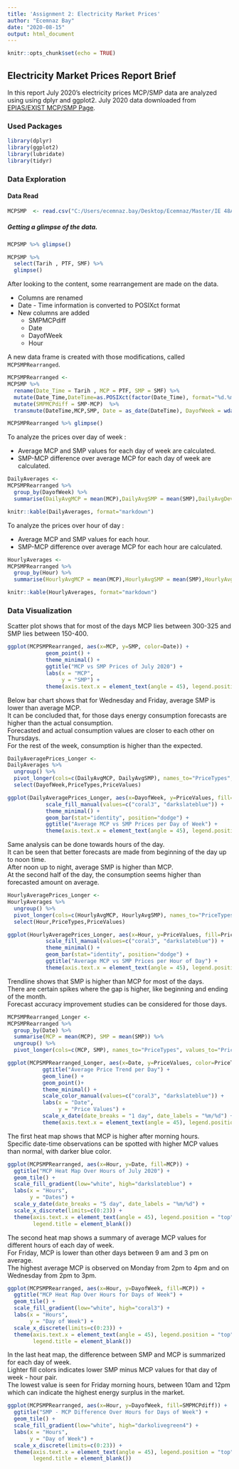 ```yaml
---
title: 'Assignment 2: Electricity Market Prices'
author: "Ecemnaz Bay"
date: "2020-08-15"
output: html_document
---
```


```r
knitr::opts_chunk$set(echo = TRUE)
```

## Electricity Market Prices Report Brief

In this report July 2020’s electricity prices MCP/SMP data are analyzed using using dplyr and ggplot2.
July 2020 data downloaded from [EPIAS/EXIST MCP/SMP Page](https://rapor.epias.com.tr/rapor/xhtml/ptfSmfListeleme.xhtml). 

### Used Packages

```r
library(dplyr)
library(ggplot2)
library(lubridate)
library(tidyr)
```

### Data Exploration

#### Data Read

```r
MCPSMP  <- read.csv("C:/Users/ecemnaz.bay/Desktop/Ecemnaz/Master/IE 48A/July2020_ElectricityMarketPrices.csv")
```

##### Getting a glimpse of the data.

```r

MCPSMP %>% glimpse()

MCPSMP %>%
  select(Tarih , PTF, SMF) %>%
  glimpse()
```

After looking to the content, some rearrangement are made on the data.

* Columns are renamed
* Date - Time information is converted to POSIXct format
* New columns are added 
  * SMPMCPdiff
  * Date
  * DayofWeek
  * Hour

A  new data frame is created with those modifications,  called `MCPSMPRearranged`. 

```r
MCPSMPRearranged <-
MCPSMP %>%
  rename(Date_Time = Tarih , MCP = PTF, SMP = SMF) %>%
  mutate(Date_Time,DateTime=as.POSIXct(factor(Date_Time), format="%d.%m.%y %H:%M"))  %>%
  mutate(SMPMCPdiff = SMP-MCP)  %>%
  transmute(DateTime,MCP,SMP, Date = as_date(DateTime), DayofWeek = wday(DateTime,label = TRUE,week_start=1) ,Hour = hour(DateTime),SMPMCPdiff)

MCPSMPRearranged %>% glimpse()

```

To analyze the prices over day of week : 

* Average MCP and SMP values for each day of week are calculated.
* SMP-MCP difference over average MCP for each day of week are calculated.

```r
DailyAverages <-
MCPSMPRearranged %>%
  group_by(DayofWeek) %>%
  summarise(DailyAvgMCP = mean(MCP),DailyAvgSMP = mean(SMP),DailyAvgDeviationFromMCP = mean(SMPMCPdiff)/ mean(MCP))

knitr::kable(DailyAverages, format="markdown")

```

To analyze the prices over hour of day : 

* Average MCP and SMP values for each hour.
* SMP-MCP difference over average MCP for each hour are calculated.

```r
HourlyAverages <-
MCPSMPRearranged %>%
  group_by(Hour) %>%
  summarise(HourlyAvgMCP = mean(MCP),HourlyAvgSMP = mean(SMP),HourlyAvgDeviationFromMCP = mean(SMPMCPdiff)/ mean(MCP))

knitr::kable(HourlyAverages, format="markdown")

```


### Data Visualization

Scatter plot shows that for most of the days MCP lies between 300-325 and SMP lies between 150-400.

```r

ggplot(MCPSMPRearranged, aes(x=MCP, y=SMP, color=Date)) +
            geom_point() +
            theme_minimal() + 
            ggtitle("MCP vs SMP Prices of July 2020") +
            labs(x = "MCP",
                 y = "SMP") +
            theme(axis.text.x = element_text(angle = 45), legend.position = "top")

```

Below bar chart shows that for Wednesday and Friday, average SMP is lower than average MCP.\
It can be concluded that, for those days energy consumption forecasts are higher than the actual consumption.\
Forecasted and actual consumption values are closer to each other on Thursdays.\
For the rest of the week, consumption is higher than the expected.

```r

DailyAveragePrices_Longer <-
DailyAverages %>%
  ungroup() %>%
  pivot_longer(cols=c(DailyAvgMCP, DailyAvgSMP), names_to="PriceTypes", values_to="PriceValues") %>%
  select(DayofWeek,PriceTypes,PriceValues)

ggplot(DailyAveragePrices_Longer, aes(x=DayofWeek, y=PriceValues, fill=PriceTypes)) +
            scale_fill_manual(values=c("coral3", "darkslateblue")) +
            theme_minimal() +
            geom_bar(stat="identity", position="dodge") +
            ggtitle("Average MCP vs SMP Prices per Day of Week") +
            theme(axis.text.x = element_text(angle = 45), legend.position = "top")

```

Same analysis can be done towards hours of the day.\
It can be seen that better forecasts are made from beginning of the day up to noon time.\
After noon up to night, average SMP is higher than MCP.\
At the second half of the day, the consumption seems higher than forecasted amount on average.

```r

HourlyAveragePrices_Longer <-
HourlyAverages %>%
  ungroup() %>%
  pivot_longer(cols=c(HourlyAvgMCP, HourlyAvgSMP), names_to="PriceTypes", values_to="PriceValues") %>%
  select(Hour,PriceTypes,PriceValues)

ggplot(HourlyAveragePrices_Longer, aes(x=Hour, y=PriceValues, fill=PriceTypes)) +
            scale_fill_manual(values=c("coral3", "darkslateblue")) +            
            theme_minimal() +
            geom_bar(stat="identity", position="dodge") +
            ggtitle("Average MCP vs SMP Prices per Hour of Day") +
            theme(axis.text.x = element_text(angle = 45), legend.position = "top")

```

Trendline shows that SMP is higher than MCP for most of the days.\
There are certain spikes where the gap is higher, like beginning and ending of the month.\
Forecast accuracy improvement studies can be considered for those days.

```r
MCPSMPRearranged_Longer <- 
MCPSMPRearranged %>% 
  group_by(Date) %>%
  summarise(MCP = mean(MCP), SMP = mean(SMP)) %>%
  ungroup() %>%
  pivot_longer(cols=c(MCP, SMP), names_to="PriceTypes", values_to="PriceValues")

ggplot(MCPSMPRearranged_Longer, aes(x=Date, y=PriceValues, color=PriceTypes)) +
           ggtitle("Average Price Trend per Day") +
           geom_line() +
           geom_point()+
           theme_minimal() +
           scale_color_manual(values=c("coral3", "darkslateblue")) +            
           labs(x = "Date",
                y = "Price Values") +
           scale_x_date(date_breaks = "1 day", date_labels = "%m/%d") +
           theme(axis.text.x = element_text(angle = 45), legend.position = "top")

```

The first heat map shows that MCP is higher after morning hours.\
Specific date-time observations can be spotted with higher MCP values than normal, with darker blue color. 

```r

ggplot(MCPSMPRearranged, aes(x=Hour, y=Date, fill=MCP)) +
  ggtitle("MCP Heat Map Over Hours of July 2020") +
  geom_tile() +
  scale_fill_gradient(low="white", high="darkslateblue") +
  labs(x = "Hours",
       y = "Dates") +
  scale_y_date(date_breaks = "5 day", date_labels = "%m/%d") +
  scale_x_discrete(limits=c(0:23)) +
  theme(axis.text.x = element_text(angle = 45), legend.position = "top",
        legend.title = element_blank())
```

The second heat map shows a summary of average MCP values for different hours of each day of week.\
For Friday, MCP is lower than other days between 9 am and 3 pm on average.\
The highest average MCP is observed on Monday from 2pm to 4pm and on Wednesday from 2pm to 3pm. 

```r

ggplot(MCPSMPRearranged, aes(x=Hour, y=DayofWeek, fill=MCP)) +
  ggtitle("MCP Heat Map Over Hours for Days of Week") +
  geom_tile() +
  scale_fill_gradient(low="white", high="coral3") +
  labs(x = "Hours",
       y = "Day of Week") +
  scale_x_discrete(limits=c(0:23)) +
  theme(axis.text.x = element_text(angle = 45), legend.position = "top",
        legend.title = element_blank())
```

In the last heat map, the difference between SMP and MCP is summarized for each day of week.\
Lighter fill colors indicates lower SMP minus MCP values for that day of week - hour pair.\
The lowest value is seen for Friday morning hours, between 10am and 12pm which can indicate the highest energy surplus in the market.  

```r

ggplot(MCPSMPRearranged, aes(x=Hour, y=DayofWeek, fill=SMPMCPdiff)) +
  ggtitle("SMP - MCP Difference Over Hours for Days of Week") +
  geom_tile() +
  scale_fill_gradient(low="white", high="darkolivegreen4") +
  labs(x = "Hours",
       y = "Day of Week") +
  scale_x_discrete(limits=c(0:23)) +
  theme(axis.text.x = element_text(angle = 45), legend.position = "top",
        legend.title = element_blank())

```